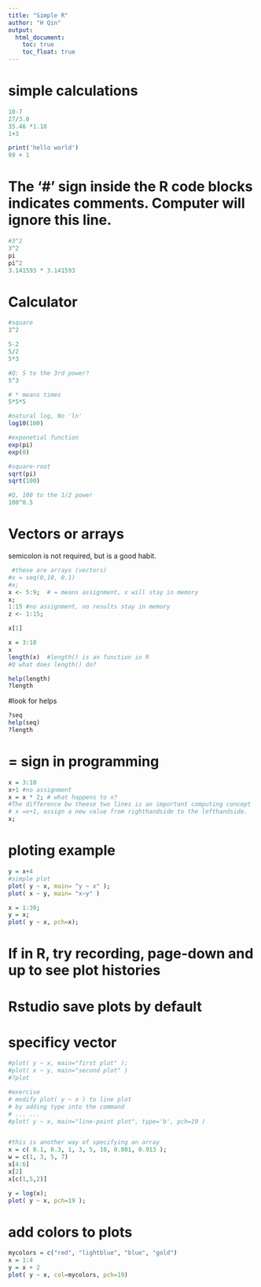 ```yaml
---
title: "Simple R"
author: "H Qin"
output:
  html_document: 
    toc: true
    toc_float: true 
---
```


# simple calculations

```r
10-7 
27/3.0 
35.46 *1.18 
1+3
```
```r
print('hello world')
99 + 1
```

# The '#' sign inside the R code blocks indicates comments. Computer will ignore this line.
```r
#3^2
3^2
pi
pi^2
3.141593 * 3.141593
```

# Calculator
```r
#square 
3^2

5-2
5/2
5*3

#Q: 5 to the 3rd power? 
5^3

# * means times
5*5*5

#natural log, No 'ln'
log10(100)

#exponetial function
exp(pi)
exp(0)

#square-root
sqrt(pi)
sqrt(100)

#Q, 100 to the 1/2 power
100^0.5
```

# Vectors or arrays

semicolon is not required, but is a good habit. 
```r
 #these are arrays (vectors)
#x = seq(0,10, 0.1)
#x;
x <- 5:9;  # = means assignment, x will stay in memory
x;
1:15 #no assignment, no results stay in memory
z <- 1:15;
```

```r
x[1]
```

```r
x = 3:10
x
length(x)  #length() is an function in R
#Q what does length() do? 

help(length)
?length
```

#look for helps
```r
?seq
help(seq)
?length

```

# = sign in programming

```r
x = 3:10
x+1 #no assignment
x = x * 2; # what happens to x?
#The difference bw theese two lines is an important computing concept
# x =x+1, assign a new value from righthandside to the lefthandside.
x;

```

# ploting example
```r
y = x+4
#simple plot
plot( y ~ x, main= "y ~ x" );
plot( x ~ y, main= "x~y" )
```

```r
x = 1:30;
y = x; 
plot( y ~ x, pch=x); 
```

# If in R, try recording, page-down and up to see plot histories
# Rstudio save plots by default

# specificy vector
```r
#plot( y ~ x, main="first plot" );
#plot( x ~ y, main="second plot" )
#?plot

#exercise
# modify plot( y ~ x ) to line plot
# by adding type into the command
# ... ... 
#plot( y ~ x, main="line-point plot", type='b', pch=19 )


#this is another way of specifying an array
x = c( 0.1, 0.3, 1, 3, 5, 10, 0.001, 0.913 );
w = c(1, 3, 5, 7)
x[4:6]
x[2]
x[c(1,5,2)]

y = log(x);
plot( y ~ x, pch=19 );
```

# add colors to plots

```r
mycolors = c("red", "lightblue", "blue", "gold")
x = 1:4
y = x + 2
plot( y ~ x, col=mycolors, pch=19)
```

